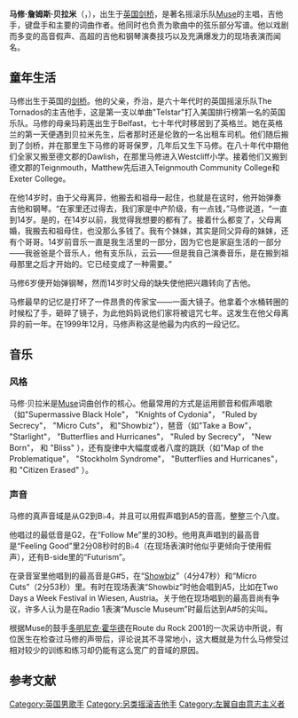 {{Unreferenced |time=2013-01-21T06:38:39+00:00 }}
{{noteTA
|G1=Music
|T=zh-hans:马修·贝拉米; zh-hant:馬修·貝勒米;
|1=zh-hans:贝拉米; zh-hant:貝勒米;
}} 
{{Infobox musical artist |
| Name = 马修·贝拉米<br />Matthew Bellamy 
| Img  = Matthew bellamy1.jpg
| Img_capt            =
| Background = 男歌手
| Birth_name   = Matthew James Bellamy
| 昵称 = The Bandit
| Born    = {{birth date and age|1978|6|9|df=y}}<br />{{UK}}[[劍橋|劍橋]]
| Instrument    = [[主唱|主唱]]、[[吉他|吉他]]、[[鋼琴|鋼琴]]、[[風琴|風琴]]、[[電貝斯|貝斯]]、[[單簧管|單簧管]]、[[曼陀林|曼陀林]]
| Genre= [[另類搖滾|另類搖滾]]<br />[[前衛搖滾|前衛搖滾]]<br />[[New_prog|New prog]]<br />[[前衛金屬|前衛金屬]]<br />[[古典樂|古典樂]]<br />[[空間搖滾|空間搖滾]]
| Occupation    = [[音樂家|音樂家]]、詞曲創作人、[[作曲家|作曲家]]
| Years_active   = 1992 - 現今
| Associated_acts = [[繆斯樂隊|繆斯]]
}}
'''马修·詹姆斯·贝拉米'''（{{lang-en|Matthew James Bellamy}}，{{bd|1978年|6月9日|catIdx=Bellamy}}），出生于[[英国|英国]][[剑桥|剑桥]]，是著名摇滚乐队[[繆斯樂隊|Muse]]的主唱，吉他手，键盘手和主要的词曲作者。他同时也负责为歌曲中的弦乐部分写谱。他以戏剧而多变的高音假声、高超的吉他和钢琴演奏技巧以及充满爆发力的现场表演而闻名。

== 童年生活 ==
马修出生于英国的[[剑桥|剑桥]]。他的父亲，乔治，是六十年代时的英国摇滚乐队The Tornados的主吉他手，这是第一支以单曲"Telstar"打入美国排行榜第一名的英国乐队。马修的母亲玛莉莲出生于Belfast，七十年代时移居到了英格兰。她在英格兰的第一天便遇到贝拉米先生，后者那时还是伦敦的一名出租车司机。他们随后搬到了剑桥，并在那里生下马修的哥哥保罗，几年后又生下马修。在八十年代中期他们全家又搬至德文郡的Dawlish，在那里马修进入Westcliff小学。接着他们又搬到德文郡的Teignmouth，Matthew先后进入Teignmouth Community College和Exeter College。

在他14岁时，由于父母离异，他搬去和祖母一起住，也就是在这时，他开始弹奏吉他和钢琴。“在家里还过得去，我们家是中产阶级，有一点钱，”马修说道，“一直到14岁。是的，在14岁以前，我觉得我想要的都有了。接着什么都变了，父母离婚，我搬去和祖母住，也没那么多钱了。我有个妹妹，其实是同父异母的妹妹，还有个哥哥。14岁前音乐一直是我生活里的一部分，因为它也是家庭生活的一部分——我爸爸是个音乐人，他有支乐队，云云——但是我自己演奏音乐，是在搬到祖母那里之后才开始的。它已经变成了一种需要。”

马修6岁便开始弹钢琴，然而14岁时父母的缺失使他把兴趣转向了吉他。

马修最早的记忆是打坏了一件昂贵的传家宝——一面大镜子。他拿着个水桶转圈的时候松了手，砸碎了镜子，为此他妈妈说他们家将被诅咒七年。这发生在他父母离异的前一年。在1999年12月，马修声称这是他最为内疚的一段记忆。

== 音乐 ==
=== 风格 ===
马修·贝拉米是[[繆斯樂隊|Muse]]词曲创作的核心。他最常用的方式是运用颤音和假声唱歌（如"Supermassive Black Hole"， "Knights of Cydonia"， "Ruled by Secrecy"， "Micro Cuts"， 和"Showbiz"），琶音（如"Take a Bow"， "Starlight"， "Butterflies and Hurricanes"， "Ruled by Secrecy"， "New Born"， 和 "Bliss" ），还有旋律中大幅度或者八度的跳跃（如"Map of the Problematique"， "Stockholm Syndrome"， "Butterflies and Hurricanes"， 和 "Citizen Erased" ）。

=== 声音 ===
马修的真声音域是从G2到B♭4，并且可以用假声唱到A5的音高，整整三个八度。

他唱过的最低音是G2，在“Follow Me”里的30秒。他用真声唱到的最高音是“Feeling Good”里2分08秒时的B♭4（在现场表演时他似乎更倾向于使用假声），还有B-side里的“Futurism”。

在录音室里他唱到的最高音是G#5，在“[[Showbiz|Showbiz]]”（4分47秒）和“Micro Cuts”（2分53秒）里。有时在现场表演“Showbiz”时他会唱到A5，比如在Two Days a Week Festival in Wiesen, Austria。关于他在现场唱到的最高音尚有争议，许多人认为是在Radio 1表演“Muscle Museum”时最后达到A#5的尖叫。

根据Muse的鼓手[[多明尼克·霍华德|多明尼克·霍华德]]在Route du Rock 2001的一次采访中所说，有位医生在检查过马修的声带后，评论说其不寻常地小，这大概就是为什么马修受过相对较少的训练和练习却仍能有这么宽广的音域的原因。

==参考文献==
{{reflist}}

{{Authority control}}
{{DEFAULTSORT:Bellamy, Matthew}}
[[Category:英国男歌手|Category:英国男歌手]]
[[Category:另类摇滚吉他手|Category:另类摇滚吉他手]]
[[Category:左翼自由意志主义者|Category:左翼自由意志主义者]]